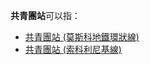 '''共青團站'''可以指：

* [[共青團站_(莫斯科地鐵環狀線)|共青團站 (莫斯科地鐵環狀線)]]
* [[共青團站_(索科利尼基線)|共青團站 (索科利尼基線)]]

{{disambig|Cat=四字車站名消歧義}}
